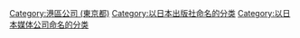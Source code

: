 [[Category:港區公司_(東京都)|Category:港區公司 (東京都)]]
[[Category:以日本出版社命名的分类|Category:以日本出版社命名的分类]]
[[Category:以日本媒体公司命名的分类|Category:以日本媒体公司命名的分类]]
